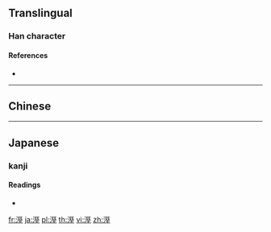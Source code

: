 {{character info/new}}
{{also|湿}}
==Translingual==

===Han character===
{{Han char|rn=85|rad=水|as=10|sn=13|four=31114|canj=EMVG}}

====References====
* {{Han ref|kx=0641.140|dkj=17992|dj=1048.190|hdz=31697.060|uh=6EBC|ud=28348|bh=B7C3|bd=47043}}

----

==Chinese==
{{zh-see|濕|v}}

----

== Japanese ==

=== kanji ===
{{ja-kanji|grade=|rs=水10}}

==== Readings ====
* {{ja-readings|on=[[しつ]] (shitsu)}}
[[fr:溼]]
[[ja:溼]]
[[pl:溼]]
[[th:溼]]
[[vi:溼]]
[[zh:溼]]